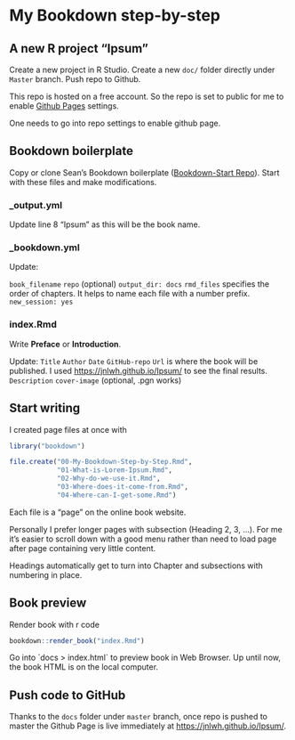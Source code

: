 # My Bookdown step-by-step

## A new R project "Ipsum"

Create a new project in R Studio. Create a new `doc/` folder directly under `Master` branch. Push repo to Github.

This repo is hosted on a free account. So the repo is set to public for me to enable [Github Pages](https://pages.github.com) settings.  

One needs to go into repo settings to enable github page.

## Bookdown boilerplate

Copy or clone Sean's Bookdown boilerplate ([Bookdown-Start Repo](https://github.com/seankross/bookdown-start)). Start with these files and make modifications.

### _output.yml

Update line 8 "Ipsum" as this will be the book name.

### _bookdown.yml

Update:

`book_filename`
`repo` (optional)
`output_dir: docs` 
`rmd_files` specifies the order of chapters. It helps to name each file with a number prefix.
`new_session: yes`

### index.Rmd

Write __Preface__ or __Introduction__. 

Update:
`Title`
`Author`
`Date`
`GitHub-repo` 
`Url` is where the book will be published. I used [https://jnlwh.github.io/Ipsum/](https://jnlwh.github.io/Ipsum/) to see the final results.
`Description`
`cover-image` (optional, .pgn works)

## Start writing

I created page files at once with

```r

library("bookdown")

file.create("00-My-Bookdown-Step-by-Step.Rmd",
            "01-What-is-Lorem-Ipsum.Rmd",
            "02-Why-do-we-use-it.Rmd",
            "03-Where-does-it-come-from.Rmd",
            "04-Where-can-I-get-some.Rmd")
```

Each file is a "page" on the online book website. 

Personally I prefer longer pages with subsection (Heading 2, 3, ...). For me it's easier to scroll down with a good menu rather than need to load page after page containing very little content.

Headings automatically get to turn into Chapter and subsections with numbering in place.

## Book preview

Render book with r code

```r

bookdown::render_book("index.Rmd")

```

Go into ´docs > index.html` to preview book in Web Browser. Up until now, the book HTML is on the local computer.

## Push code to GitHub

Thanks to the `docs` folder under `master` branch, once repo is pushed to master the Github Page is live immediately at [https://jnlwh.github.io/Ipsum/](https://jnlwh.github.io/Ipsum/).

